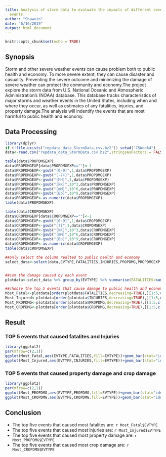 ```yaml
---
title: Analysis of storm data to evaluate the impacts of different severe weather
  events
author: "Shawvin"
date: "6/16/2019"
output: html_document
---
```


```r
knitr::opts_chunk$set(echo = TRUE)
```
## Synopsis
Storm and other severe weather events can cause problem both to public health and economy. To more severe extent, they can cause disaster and casuality. Preventing the severe outcome and minimizing the damage of severe weather can protect the community and economy.The project explore the storm data from U.S. National Oceanic and Atmospheric Administration's (NOAA) database. This database tracks characteristics of major storms and weather events in the United States, including when and where they occur, as well as estimates of any fatalities, injuries, and property damage.The analysis will indentify the events that are most harmful to public health and economy.

## Data Processing
```r
library(dplyr)
if (!file.exists("repdata_data_StormData.csv.bz2")) setwd("C5Week4")
data<-read.csv("repdata_data_StormData.csv.bz2",stringsAsFactors = FALSE)

table(data$PROPDMGEXP)
data$PROPDMGEXP[data$PROPDMGEXP==""]<-1
data$PROPDMGEXP<-gsub("[0-9]",1,data$PROPDMGEXP)
data$PROPDMGEXP<-gsub("[-?+]",1,data$PROPDMGEXP)
data$PROPDMGEXP<-gsub("[hH]",1,data$PROPDMGEXP)
data$PROPDMGEXP<-gsub("[kK]",10^3,data$PROPDMGEXP)
data$PROPDMGEXP<-gsub("[mM]",10^6,data$PROPDMGEXP)
data$PROPDMGEXP<-gsub("[Bb]",10^9,data$PROPDMGEXP)
data$PROPDMGEXP<-as.numeric(data$PROPDMGEXP)
table(data$PROPDMGEXP)

table(data$CROPDMGEXP)
data$CROPDMGEXP[data$CROPDMGEXP==""]<-1
data$CROPDMGEXP<-gsub("[0-9]",1,data$CROPDMGEXP)
data$CROPDMGEXP<-gsub("[?]",1,data$CROPDMGEXP)
data$CROPDMGEXP<-gsub("[kK]",10^3,data$CROPDMGEXP)
data$CROPDMGEXP<-gsub("[mM]",10^6,data$CROPDMGEXP)
data$CROPDMGEXP<-gsub("[Bb]",10^9,data$CROPDMGEXP)
data$CROPDMGEXP<-as.numeric(data$CROPDMGEXP)
table(data$CROPDMGEXP)

##only select the column realted to public health and economy
select_data<-select(data,EVTYPE,FATALITIES,INJURIES,PROPDMG,PROPDMGEXP,CROPDMG,CROPDMGEXP)


##sum the damage caused by each event
plotdata<-select_data %>% group_by(EVTYPE) %>% summarise(FATALITIES=sum(FATALITIES),INJURIES=sum(INJURIES),PROPDMG=sum(PROPDMG*PROPDMGEXP),CROPDMG=sum(CROPDMG*CROPDMGEXP))

##choose the top 5 events that cause damage to public health and economy
Most_Fatal<-plotdata[order(plotdata$FATALITIES,decreasing=TRUE),][1:5,c(1,2)]
Most_Injured<-plotdata[order(plotdata$INJURIES,decreasing=TRUE),][1:5,c(1,3)]
Most_PROPDMG<-plotdata[order(plotdata$PROPDMG,decreasing=TRUE),][1:5,c(1,4)]
Most_CROPDMG<-plotdata[order(plotdata$CROPDMG,decreasing=TRUE),][1:5,c(1,5)]
```
## Result
### TOP 5 events that caused fatalites and Injuries
```r
library(ggplot2)
par(mfrow=c(2,1))
ggplot(Most_Fatal,aes(EVTYPE,FATALITIES,fill=EVTYPE))+geom_bar(stat="identity")+coord_flip()
ggplot(Most_Injured,aes(EVTYPE,INJURIES,fill=EVTYPE))+geom_bar(stat="identity")+coord_flip()
```

### TOP 5 events that caused property damage and crop damage
```r
library(ggplot2)
par(mfrow=c(2,1))
ggplot(Most_PROPDMG,aes(EVTYPE,PROPDMG,fill=EVTYPE))+geom_bar(stat="identity")+coord_flip()
ggplot(Most_CROPDMG,aes(EVTYPE,CROPDMG,fill=EVTYPE))+geom_bar(stat="identity")+coord_flip()
```

## Conclusion
* The top five events that caused most fatalites are: `r Most_Fatal$EVTYPE`
* The top five events that caused most injuries are: `r Most_Injured$EVTYPE`
* The top five events that caused most property damage are: `r Most_PROPDMG$EVTYPE`
* The top five events that caused most crop damage are: `r Most_CROPDMG$EVTYPE`
